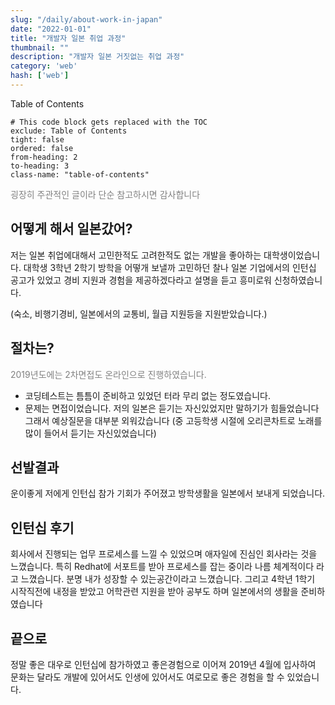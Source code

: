 ```yaml
---
slug: "/daily/about-work-in-japan"
date: "2022-01-01"
title: "개발자 일본 취업 과정"
thumbnail: ""
description: "개발자 일본 거짓없는 취업 과정"
category: 'web'
hash: ['web']
---
```



<div class="toc-title">Table of Contents</div>

```toc
# This code block gets replaced with the TOC
exclude: Table of Contents
tight: false
ordered: false
from-heading: 2
to-heading: 3
class-name: "table-of-contents"
```

<span style="color: gray; margin-top: 12px;">굉장히 주관적인 글이라 단순 참고하시면 감사합니다</span>

## 어떻게 해서 일본갔어?

저는 일본 취업에대해서 고민한적도 고려한적도 없는 개발을 좋아하는 대학생이었습니다.
대학생 3학년 2학기 방학을 어떻개 보낼까 고민하던 찰나 일본 기업에서의 인턴십 공고가 있었고
경비 지원과 경험을 제공하겠다라고 설명을 듣고 흥미로워 신청하였습니다.

(숙소, 비행기경비, 일본에서의 교통비, 월급 지원등을 지원받았습니다.)


## 절차는?

<StaticImage
  src="../../images/about-work-in-japan.png"
  width={180}
  alt="process"
/>

<span style="color: gray; margin-top: 12px;">2019년도에는 2차면접도 온라인으로 진행하였습니다.</span>

- 코딩테스트는 틈틈이 준비하고 있었던 터라 무리 없는 정도였습니다.
- 문제는 면접이었습니다. 저의 일본은 듣기는 자신있었지만 말하기가 힘들었습니다
그래서 예상질문을 대부분 외워갔습니다 (중 고등학생 시절에 오리콘차트로 노래를 많이 들어서 듣기는 자신있었습니다)

## 선발결과
운이좋게 저에게 인턴십 참가 기회가 주어졌고 방학생활을 일본에서 보내게 되었습니다.

## 인턴십 후기
회사에서 진행되는 업무 프로세스를 느낄 수 있었으며 애자일에 진심인 회사라는 것을 느꼈습니다. 특히 Redhat에 서포트를 받아 프로세스를 잡는 중이라 나름 체계적이다 라고 느꼈습니다. 분명 내가 성장할 수 있는공간이라고 느꼈습니다. 그리고 4학년 1학기 시작직전에 내정을 받았고 어학관련 지원을 받아 공부도 하며 일본에서의 생활을 준비하였습니다

## 끝으로
정말 좋은 대우로 인턴십에 참가하였고 좋은경험으로 이어져 2019년 4월에 입사하여 문화는 달라도 개발에 있어서도 인생에 있어서도 여로모로 좋은 경험을 할 수 있었습니다.
